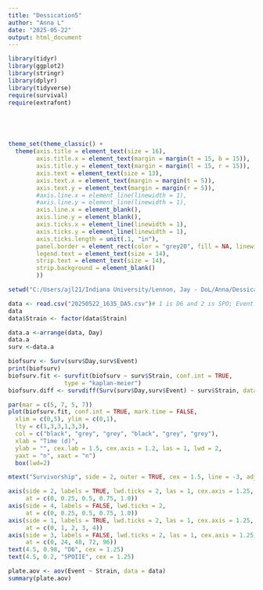 ```yaml
---
title: "Dessication5"
author: "Anna L"
date: "2025-05-22"
output: html_document
---
```


```r
library(tidyr)
library(ggplot2)
library(stringr)
library(dplyr)
library(tidyverse)
require(survival)
require(extrafont)





theme_set(theme_classic() +
  theme(axis.title = element_text(size = 16),
        axis.title.x = element_text(margin = margin(t = 15, b = 15)),
        axis.title.y = element_text(margin = margin(l = 15, r = 15)),
        axis.text = element_text(size = 13),
        axis.text.x = element_text(margin = margin(t = 5)),
        axis.text.y = element_text(margin = margin(r = 5)),
        #axis.line.x = element_line(linewidth = 1),
        #axis.line.y = element_line(linewidth = 1),
        axis.line.x = element_blank(),
        axis.line.y = element_blank(),
        axis.ticks.x = element_line(linewidth = 1),
        axis.ticks.y = element_line(linewidth = 1),
        axis.ticks.length = unit(.1, "in"),
        panel.border = element_rect(color = "grey20", fill = NA, linewidth = 1.5),
        legend.text = element_text(size = 14),
        strip.text = element_text(size = 14),
        strip.background = element_blank()
        ))
```

```r
setwd("C:/Users/ajl21/Indiana University/Lennon, Jay - DoL/Anna/Dessication_assay/Survivorship")

data <- read.csv("20250522_1635_DA5.csv")# 1 is D6 and 2 is SPO; Event - 0 if lived 1 if died
data
data$Strain <- factor(data$Strain) 

data.a <-arrange(data, Day)
data.a
surv <-data.a


```

```r
biofsurv <- Surv(surv$Day,surv$Event)
print(biofsurv)
biofsurv.fit <- survfit(biofsurv ~ surv$Strain, conf.int = TRUE, 
                type = "kaplan-meier")
biofsurv.diff <- survdiff(Surv(surv$Day,surv$Event) ~ surv$Strain, data = surv)
```

```r
par(mar = c(5, 7, 5, 7))
plot(biofsurv.fit, conf.int = TRUE, mark.time = FALSE,
  xlim = c(0,5), ylim = c(0,1),
  lty = c(1,3,3,1,3,3),
  col = c("black", "grey", "grey", "black", "grey", "grey"),
  xlab = "Time (d)",
  ylab = "", cex.lab = 1.5, cex.axis = 1.2, las = 1, lwd = 2,
  yaxt = "n", xaxt = "n")
  box(lwd=2)

mtext("Survivorship", side = 2, outer = TRUE, cex = 1.5, line = -3, adj = 0.5)

axis(side = 2, labels = TRUE, lwd.ticks = 2, las = 1, cex.axis = 1.25,
     at = c(0, 0.25, 0.5, 0.75, 1.0))
axis(side = 4, labels = FALSE, lwd.ticks = 2,
     at = c(0, 0.25, 0.5, 0.75, 1.0))
axis(side = 1, labels = TRUE, lwd.ticks = 2, las = 1, cex.axis = 1.25,
     at = c(0, 1, 2, 3, 4))
axis(side = 3, labels = FALSE, lwd.ticks = 2, las = 1, cex.axis = 1.25,
     at = c(0, 24, 48, 72, 96))
text(4.5, 0.98, "D6", cex = 1.25)
text(4.5, 0.2, "SPOIIE", cex = 1.25)
```

```r
plate.aov <- aov(Event ~ Strain, data = data)
summary(plate.aov)


```